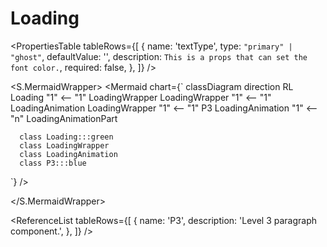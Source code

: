 

# Loading

<ComponentInfoTable
  name="Loading"
  description="The component renders the loading animation."
  source="components/pages/loading"
/>

<PropertiesTable
  tableRows={[
    {
      name: 'textType',
      type: `"primary" | "ghost"`,
      defaultValue: '',
      description: `This is a props that can set the font color.`,
      required: false,
    },
  ]}
/>

<S.MermaidWrapper>
<Mermaid
  chart={`
     classDiagram
     direction RL
      Loading "1" <-- "1" LoadingWrapper
      LoadingWrapper "1" <-- "1" LoadingAnimation
      LoadingWrapper "1" <-- "1" P3
      LoadingAnimation "1" <-- "n" LoadingAnimationPart

      class Loading:::green
      class LoadingWrapper
      class LoadingAnimation
      class P3:::blue

`}
/>

</S.MermaidWrapper>

<ReferenceList
  tableRows={[
    {
      name: 'P3',
      description: 'Level 3 paragraph component.',
    },
  ]}
/>

